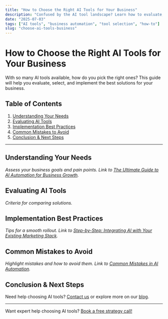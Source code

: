 ```yaml
---
title: "How to Choose the Right AI Tools for Your Business"
description: "Confused by the AI tool landscape? Learn how to evaluate, select, and implement the best AI solutions for your unique business needs."
date: "2025-07-03"
tags: ["AI tools", "business automation", "tool selection", "how-to"]
slug: "choose-ai-tools-business"
---
```


# How to Choose the Right AI Tools for Your Business

With so many AI tools available, how do you pick the right ones? This guide will help you evaluate, select, and implement the best solutions for your business.

## Table of Contents
1. [Understanding Your Needs](#understanding-your-needs)
2. [Evaluating AI Tools](#evaluating-ai-tools)
3. [Implementation Best Practices](#implementation-best-practices)
4. [Common Mistakes to Avoid](#common-mistakes-to-avoid)
5. [Conclusion & Next Steps](#conclusion--next-steps)

---

## Understanding Your Needs
*Assess your business goals and pain points. Link to [The Ultimate Guide to AI Automation for Business Growth](/blog/ai-automation-for-business-growth-ultimate-guide).*

## Evaluating AI Tools
*Criteria for comparing solutions.*

## Implementation Best Practices
*Tips for a smooth rollout. Link to [Step-by-Step: Integrating AI with Your Existing Marketing Stack](/blog/integrating-ai-with-marketing-stack).*

## Common Mistakes to Avoid
*Highlight mistakes and how to avoid them. Link to [Common Mistakes in AI Automation](/blog/ai-automation-mistakes).*

## Conclusion & Next Steps

Need help choosing AI tools? [Contact us](/contact) or explore more on our [blog](/blog).

---

<CTA>Want expert help choosing AI tools? [Book a free strategy call!](/contact)</CTA> 